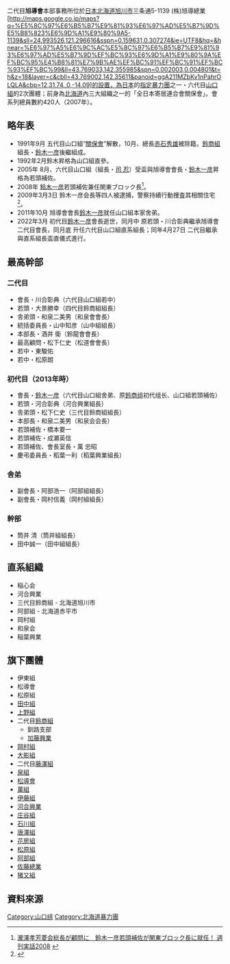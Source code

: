 {{Infobox settlement
| pushpin_map  = Japan 
| latd=43.769107 | latNS=N
| longd=142.356232 | longEW= E
}}

二代目'''旭導會'''本部事務所位於[[日本|日本]][[北海道|北海道]][[旭川市|旭川市]]三条通5-1139 (株)旭導總業[http://maps.google.co.jp/maps?q=%E5%8C%97%E6%B5%B7%E9%81%93%E6%97%AD%E5%B7%9D%E5%B8%823%E6%9D%A1%E9%80%9A5-1139&sll=24.993526,121.296616&sspn=0.159631,0.307274&ie=UTF8&hq=&hnear=%E6%97%A5%E6%9C%AC%E5%8C%97%E6%B5%B7%E9%81%93%E6%97%AD%E5%B7%9D%EF%BC%93%E6%9D%A1%E9%80%9A%EF%BC%95%E4%B8%81%E7%9B%AE%EF%BC%91%EF%BC%91%EF%BC%93%EF%BC%99&ll=43.769033,142.355985&spn=0.002003,0.004801&t=h&z=18&layer=c&cbll=43.769002,142.35611&panoid=ggA211MZbKv1nPahrOLQLA&cbp=12,31.74,,0,-14.09]的設置，為[[日本|日本]]的[[指定暴力團|指定暴力團]]之一・六代目[[山口組|山口組]]的2次團體；前身為[[北海道|北海道]]內三大組織之一的「全日本寄居連合會關保會」。會系列總員數約420人（2007年）。

==略年表==
* 1991年9月 五代目山口組“[[關保會|關保會]]”解散，10月、總長[[赤石秀雄|赤石秀雄]]被除籍。[[鈴商組|鈴商組]]組長・[[鈴木一彦|鈴木一彦]]後繼組成。
* 1992年2月鈴木昇格為山口組直參。
* 2005年<!-- 平成17年 -->8月、六代目山口組（組長・[[司忍|司 忍]]）受盃與旭導會會長・[[鈴木一彦|鈴木一彦]]昇格為若頭補佐。
* 2008年 [[鈴木一彦|鈴木一彦]]若頭補佐兼任関東ブロック長<ref>[http://www.nihonjournal.jp/web/jituwa_200847/index.html 瀧澤孝芳菱会総長が顧問に　鈴木一彦若頭補佐が関東ブロック長に就任！ 週刊実話2008] {{Wayback|url=http://www.nihonjournal.jp/web/jituwa_200847/index.html |date=20131105061229 }}</ref>。
* 2009年3月3日 鈴木一彦会長等四人被逮捕，警察持續行動捜査其相關住宅<ref>{{Cite web |url=http://www.nihonjournal.jp/web/jituwa_200912/index.html |title=山口組　新頂上作戦　鈴木一彦若頭補佐　逮捕の衝撃！ 週刊実話2009 |access-date=2013-11-02 |archive-url=https://web.archive.org/web/20131105061037/http://www.nihonjournal.jp/web/jituwa_200912/index.html |archive-date=2013-11-05 |dead-url=yes }}</ref>。
* 2011年10月 旭導會會長[[鈴木一彦|鈴木一彦]]就任山口組本家舍弟。
* 2022年3月 初代目[[鈴木一彦|鈴木一彦]]會長逝世，同月中 原若頭・川合彰典繼承旭導會二代目會長，同月底 升任六代目山口組直系組長；同年4月27日 二代目繼承與直系組長盃直儀式進行。

==最高幹部==
===二代目===
*會長・川合彰典（六代目山口組若中）
*若頭・大景勝幸（四代目鈴商組組長）
*舎弟頭・和泉二美男（和泉會會長）
*統括委員長・山中知彦（山中組組長）
*本部長・酒井 衛（鈴龍會會長）
*最高顧問・松下仁史（松道會會長）
*若中・東駿佑
*若中・松原朗

===初代目（2013年時）===
*會長・[[鈴木一彦|鈴木一彦]]（六代目山口組舍弟、原[[鈴商组|鈴商组]]初代组长、山口組若頭補佐）
*若頭・河合彰典（河合興業組長）
*舎弟頭・松下仁史（三代目鈴商組組長）
*本部長・和泉二美男（和泉会会長）
*若頭補佐・橋本要一
*若頭補佐・成瀬英信
*若頭補佐、會長室長・萬 忠昭
*慶弔委員長・稻葉一利（稻葉興業組長）

===舎弟===
*副會長・阿部浩一（阿部組組長）
*副會長・岡村信義（岡村組組長）

===幹部===
*筒井 清（筒井組組長）
*田中誠一（田中組組長）

==直系組織==
*稲心会 
*河合興業
*三代目鈴商組 - 北海道旭川市
*阿部組 - 北海道赤平市
*岡村組 
*和泉会 
*稲葉興業

==旗下團體==
*伊東組
*松導會
*松原組
*[[田中組_(旭導會)|田中組]]
*[[上野組|上野組]]
*二代目[[鈴商組|鈴商組]]
**釧路支部
**[[加藤興業|加藤興業]]
*[[岡村組|岡村組]]
*[[大影組|大影組]]
*二代目[[藤澤組|藤澤組]]
*[[泉組|泉組]]
*[[松導會|松導會]]
*[[萬組|萬組]]
*[[伊藤組|伊藤組]]
*[[河合興業|河合興業]]
*[[庄谷組|庄谷組]]
*[[石川組|石川組]]
*[[唐澤組|唐澤組]]
*[[花房組|花房組]]
*[[松原組|松原組]]
*[[阿部組|阿部組]]
*[[佐藤總業|佐藤總業]]
*[[猪又組|猪又組]]

== 資料來源 ==
{{reflist}}

{{六代目山口組}}

{{DEFAULTSORT:Kyokudo-kai}}
[[Category:山口组|Category:山口组]]
[[Category:北海道暴力團|Category:北海道暴力團]]